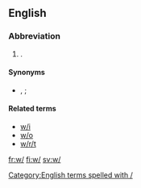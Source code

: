 {{also|Appendix:Variations of "w"}}
==English==

===Abbreviation===
{{rfc-header|Abbreviation}}
{{head|en|abbreviation}}

# {{abbreviation of|with|lang=en|nodot=a}}.

====Synonyms====
* {{l|en|wth|w<sup>th</sup>}}, {{l|en|wth|w<sup>t</sup>}} {{qualifier|obsolete}}; {{l|en|w}}

====Related terms====
* [[w/i]]
* [[w/o]]
* [[w/r/t]]

[[Category:English terms spelled with /]]

[[fr:w/]]
[[fi:w/]]
[[sv:w/]]